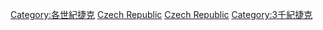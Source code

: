 {{commonscat|Czech Republic in the 21st century}}
{{Portal|捷克}}

[[Category:各世紀捷克‎|Category:各世紀捷克‎]]
[[Category:21世紀各國|Czech Republic]]
[[Category:21世紀歐洲|Czech Republic]]
[[Category:3千紀捷克‎|Category:3千紀捷克‎]]
